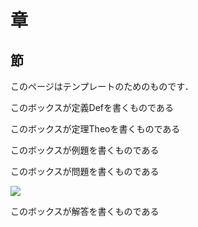 # 章

## 節

このページはテンプレートのためのものです．

::: {.Dbox data-latex="{定義}"}

このボックスが定義Defを書くものである

:::

::: {.Tbox data-latex="{定理}"}

このボックスが定理Theoを書くものである

:::

::: {.Rbox data-latex="{例題}"}

このボックスが例題を書くものである

:::

::: {.Qbox data-latex="{問題}"}

このボックスが問題を書くものである

::: {.center data-latex="" width=60%}
![](./drawio/working.svg)
:::


:::


::: {.Abox data-latex="{解答}"}

このボックスが解答を書くものである

:::

